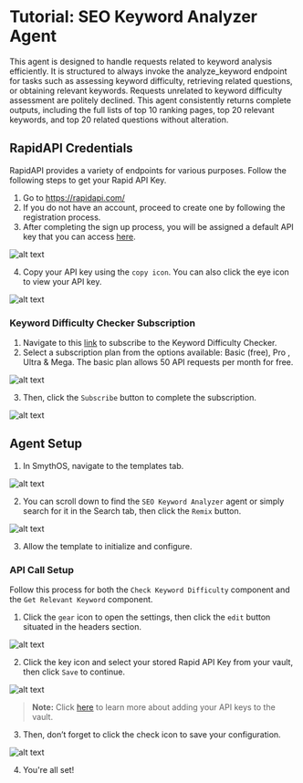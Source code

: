 # Tutorial: SEO Keyword Analyzer Agent

This agent is designed to handle requests related to keyword analysis efficiently. It is structured to always invoke the analyze_keyword endpoint for tasks such as assessing keyword difficulty, retrieving related questions, or obtaining relevant keywords. Requests unrelated to keyword difficulty assessment are politely declined. This agent consistently returns complete outputs, including the full lists of top 10 ranking pages, top 20 relevant keywords, and top 20 related questions without alteration.

## RapidAPI Credentials

RapidAPI provides a variety of endpoints for various purposes. Follow the following steps to get your Rapid API Key.

1. Go to https://rapidapi.com/
2. If you do not have an account, proceed to create one by following the registration process.
3. After completing the sign up process, you will be assigned a default API key that you can access [here](https://rapidapi.com/developer/apps).

<Image src="/docs/img/seo_keyword_analyzer_agent/1.png" alt="alt text" /> 

4. Copy your API key using the `copy icon`. You can also click the eye icon to view your API key. 

<Image src="/docs/img/seo_keyword_analyzer_agent/2.png" alt="alt text" /> 

### Keyword Difficulty Checker Subscription

1. Navigate to this [link](https://rapidapi.com/Glavier/api/ahrefs1) to subscribe to the Keyword Difficulty Checker.
2. Select a subscription plan from the options available: Basic (free), Pro , Ultra & Mega. The basic plan allows 50 API requests per month for free. 

<Image src="/docs/img/seo_keyword_analyzer_agent/3.png" alt="alt text" /> 

3. Then, click the `Subscribe` button to complete the subscription.

<Image src="/docs/img/seo_keyword_analyzer_agent/4.png" alt="alt text" />

## Agent Setup

1. In SmythOS, navigate to the templates tab. 

<Image src="/docs/img/seo_keyword_analyzer_agent/5.png" alt="alt text" />

2. You can scroll down to find the `SEO Keyword Analyzer` agent or simply search for it in the Search tab, then click the `Remix` button.

<Image src="/docs/img/seo_keyword_analyzer_agent/6.png" alt="alt text" />

3. Allow the template to initialize and configure. 

### API Call Setup

Follow this process for both the `Check Keyword Difficulty` component and the `Get Relevant Keyword` component.

1. Click the `gear` icon to open the settings, then click the `edit` button situated in the headers section.

<Image src="/docs/img/seo_keyword_analyzer_agent/7.png" alt="alt text" />

2. Click the key icon and select your stored Rapid API Key from your vault, then click `Save` to continue.

<Image src="/docs/img/seo_keyword_analyzer_agent/8.png" alt="alt text" />

> **Note:** Click [here](https://app.smythos.com/doc/#/vault/keysManagement?id=keys) to learn more about adding your API keys to the vault.

3. Then, don’t forget to click the check icon to save your configuration.

<Image src="/docs/img/seo_keyword_analyzer_agent/9.png" alt="alt text" />

4. You're all set!
